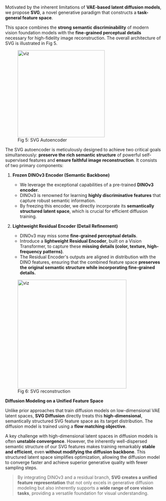 Motivated by the inherent limitations of **VAE-based latent diffusion models**, we propose **SVG**, a novel generative paradigm that constructs a **task-general feature space**. 

This space combines the **strong semantic discriminability** of modern vision foundation models with the **fine-grained perceptual details** necessary for high-fidelity image reconstruction. The overall architecture of SVG is illustrated in Fig 5.



<figure style={{
  display: 'flex',
  flexDirection: 'column',
  alignItems: 'center'
}}>
  <img src="./architecture.png" alt="viz" height="280" style={{ border: '1px solid #ccc' }} />
  <figcaption>Fig 5: SVG Autoencoder</figcaption>
</figure>

The SVG autoencoder is meticulously designed to achieve two critical goals simultaneously: **preserve the rich semantic structure** of powerful self-supervised features and **ensure faithful image reconstruction**. It consists of two primary components:


1. **Frozen DINOv3 Encoder (Semantic Backbone)**
   - We leverage the exceptional capabilities of a pre-trained **DINOv3 encoder**.
   - DINOv3 is renowned for learning **highly discriminative features** that capture robust semantic information.
   - By freezing this encoder, we directly incorporate its **semantically structured latent space**, which is crucial for efficient diffusion training.

2. **Lightweight Residual Encoder (Detail Refinement)**
   - DINOv3 may miss some **fine-grained perceptual details**.
   - Introduce a **lightweight Residual Encoder**, built on a Vision Transformer, to capture these **missing details (color, texture, high-frequency patterns)**.
   - The Residual Encoder's outputs are aligned in distribution with the DINO features, ensuring that the combined feature space **preserves the original semantic structure while incorporating fine-grained details.**


<figure style={{
  display: 'flex',
  flexDirection: 'column',
  alignItems: 'center'
}}>
  <img src="./rec.png" alt="viz" height="350"  />
  <figcaption>Fig 6: SVG reconstruction</figcaption>
</figure>


**Diffusion Modeling on a Unified Feature Space**

Unlike prior approaches that train diffusion models on low-dimensional VAE latent spaces, **SVG Diffusion** directly treats this **high-dimensional**, semantically structured SVG feature space as its target distribution. The diffusion model is trained using a **flow matching objective**.

A key challenge with high-dimensional latent spaces in diffusion models is often **unstable convergence**. However, the inherently well-dispersed semantic structure of our SVG features makes training remarkably **stable and efficient**, even **without modifying the diffusion backbone**. This structured latent space simplifies optimization, allowing the diffusion model to converge faster and achieve superior generative quality with fewer sampling steps.

> By integrating DINOv3 and a residual branch, **SVG creates a unified feature representation** that not only excels in generative diffusion modeling but also inherently supports a **wide range of core vision tasks**, providing a versatile foundation for visual understanding.